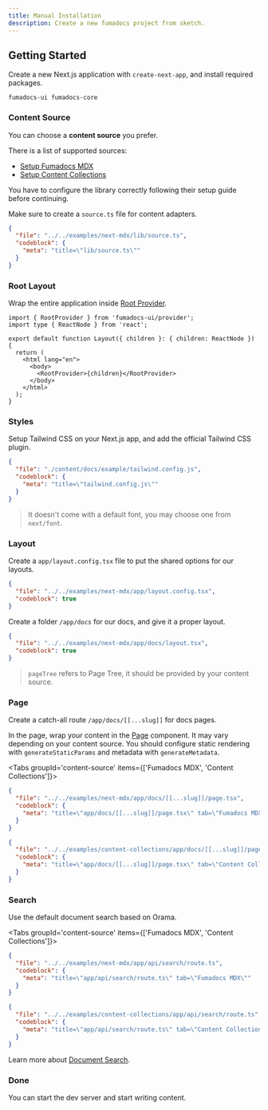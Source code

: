 ```yaml
---
title: Manual Installation
description: Create a new fumadocs project from sketch.
---
```


## Getting Started

Create a new Next.js application with `create-next-app`, and install required packages.

```package-install
fumadocs-ui fumadocs-core
```

### Content Source

You can choose a **content source** you prefer.

There is a list of supported sources:

- [Setup Fumadocs MDX](/docs/mdx)
- [Setup Content Collections](/docs/headless/content-collections)

You have to configure the library correctly following their setup guide before continuing.

Make sure to create a `source.ts` file for content adapters.

```json doc-gen:file
{
  "file": "../../examples/next-mdx/lib/source.ts",
  "codeblock": {
    "meta": "title=\"lib/source.ts\""
  }
}
```

### Root Layout

Wrap the entire application inside [Root Provider](/docs/ui/blocks/root-provider).

```tsx
import { RootProvider } from 'fumadocs-ui/provider';
import type { ReactNode } from 'react';

export default function Layout({ children }: { children: ReactNode }) {
  return (
    <html lang="en">
      <body>
        <RootProvider>{children}</RootProvider>
      </body>
    </html>
  );
}
```

### Styles

Setup Tailwind CSS on your Next.js app, and add the official Tailwind CSS plugin.

```json doc-gen:file
{
  "file": "./content/docs/example/tailwind.config.js",
  "codeblock": {
    "meta": "title=\"tailwind.config.js\""
  }
}
```

> It doesn't come with a default font, you may choose one from `next/font`.

### Layout

Create a `app/layout.config.tsx` file to put the shared options for our layouts.

```json doc-gen:file
{
  "file": "../../examples/next-mdx/app/layout.config.tsx",
  "codeblock": true
}
```

Create a folder `/app/docs` for our docs, and give it a proper layout.

```json doc-gen:file
{
  "file": "../../examples/next-mdx/app/docs/layout.tsx",
  "codeblock": true
}
```

> `pageTree` refers to Page Tree, it should be provided by your content source.

### Page

Create a catch-all route `/app/docs/[[...slug]]` for docs pages.

In the page, wrap your content in the [Page](/docs/ui/blocks/page) component.
It may vary depending on your content source. You should configure static rendering with `generateStaticParams` and metadata with `generateMetadata`.

<Tabs groupId='content-source' items={['Fumadocs MDX', 'Content Collections']}>

```json doc-gen:file
{
  "file": "../../examples/next-mdx/app/docs/[[...slug]]/page.tsx",
  "codeblock": {
    "meta": "title=\"app/docs/[[...slug]]/page.tsx\" tab=\"Fumadocs MDX\""
  }
}
```

```json doc-gen:file
{
  "file": "../../examples/content-collections/app/docs/[[...slug]]/page.tsx",
  "codeblock": {
    "meta": "title=\"app/docs/[[...slug]]/page.tsx\" tab=\"Content Collections\""
  }
}
```

</Tabs>

### Search

Use the default document search based on Orama.

<Tabs groupId='content-source' items={['Fumadocs MDX', 'Content Collections']}>

```json doc-gen:file
{
  "file": "../../examples/next-mdx/app/api/search/route.ts",
  "codeblock": {
    "meta": "title=\"app/api/search/route.ts\" tab=\"Fumadocs MDX\""
  }
}
```

```json doc-gen:file
{
  "file": "../../examples/content-collections/app/api/search/route.ts",
  "codeblock": {
    "meta": "title=\"app/api/search/route.ts\" tab=\"Content Collections\""
  }
}
```

</Tabs>

Learn more about [Document Search](/docs/headless/search).

### Done

You can start the dev server and start writing content.
